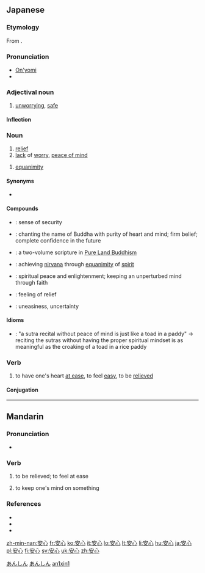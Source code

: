 ==Japanese==
{{kanji readings tab|安|あん|心|しん|sort=あんしん|yomi=on}}

===Etymology===
From {{etyl|zhx|ja|sort=あんしん}} {{term|sc=Hani|安心|lang=cmn}}.

===Pronunciation===
* [[音読み|On'yomi]]
* {{IPA|lang=ja|[a̠ɴɕiɴ]}}

===Adjectival noun===
{{ja-adj|k|decl=na|hira=あんしん|rom=anshin}}

# [[unworrying]], [[safe]]

====Inflection====
{{ja-na|安心|あんしん|anshin}}

===Noun===
{{ja-noun|k|hira=あんしん|rom=anshin|rs=宀03安}}

# [[relief]]
# [[lack]] of [[worry]], [[peace of mind]]

{{ja-noun|k|hira=あんじん|rom=anjin}}

# {{context|lang=ja|sort=あんじん|Buddhism}} [[equanimity]]

====Synonyms====
* {{sense|relief}} {{l|ja|安堵|tr=[[あんど]], ''[[ando]]''}}

====Compounds====
* {{l|ja|安心感|tr=[[あんしんかん]], ''[[anshinkan]]''}}: sense of security
* {{l|ja|安心決定|tr=[[あんしんけつじょう]], ''[[anshin ketsujō]]''; [[あんじんけつじょう]], ''[[anjin ketsujō]]''}}: {{qualifier|Buddhism}} chanting the name of Buddha with purity of heart and mind; firm belief; complete confidence in the future
* {{l|ja|安心決定鈔|tr=[[あんしんけつじょうしょう]], ''[[Anshin Ketsujō Shō]]''}}: {{qualifier|Buddhism}} a two-volume scripture in [[w:Pure Land Buddhism|Pure Land Buddhism]]
* {{l|ja|安心得道|tr=[[あんしんとくどう]], ''[[anshin tokudō]]''}}: {{qualifier|Buddhism}} achieving [[nirvana]] through [[equanimity]] of [[spirit]]
* {{l|ja|安心立命|tr=[[あんしんりつめい]], ''[[anshin ritsumei]]''; [[あんじんりゅうめい]], ''[[anjin ryūmei]]''; [[あんじんりゅうみょう]], ''[[anjin ryūmyō]]''}}: spiritual peace and enlightenment; keeping an unperturbed mind through faith
* {{l|ja|一安心|tr=[[ひとあんしん]], ''[[hitoanshin]]''}}: feeling of relief
* {{l|ja|不安心|tr=[[ふあんしん]], ''[[fuanshin]]''}}: uneasiness, uncertainty

====Idioms====
* {{l|ja|安心無き読経は田中の蝦蟇の如し|tr=[[あんしんなきどきょうはたなかのがまのごとし]], ''[[anshin naki dokyō wa tanaka no gama no gotoshi]]''}}: "a sutra recital without peace of mind is just like a toad in a paddy" → reciting the sutras without having the proper spiritual mindset is as meaningful as the croaking of a toad in a rice paddy

===Verb===
{{ja-verb-suru|k|hira=あんしん|rom=anshin}}

# to have one's heart [[at ease]], to feel [[easy]], to be [[relieved]]

====Conjugation====
{{ja-suru|安心|あんしん|anshin}}

[[Category:ja:Emotions|あんしん]]
[[Category:ja:JLPT-4|あんしん]]

----

==Mandarin==
{{zh-hanzi|[[安]][[心]]}}

===Pronunciation===
* {{IPA|[ an˥˥ɕɪn˥˥ ]|lang=cmn}}

===Verb===
{{cmn-verb|ts|pin=ānxīn|pint=an1xin1|rs=宀03}}

# {{context|Elementary Mandarin|lang=cmn|sc=Hant|sort=宀03}} to be relieved; to feel at ease
# {{context|Elementary Mandarin|lang=cmn|sc=Hant|sort=宀03}} to keep one's mind on something

===References===
* {{reference-book | last = Wu | first = Jingrong (ed.) | authorlink =  | coauthors =  | year = 1985 | title = The Pinyin CHINESE-ENGLISH DICTIONARY | language = Mandarin/English | publisher = The Commercial Press | location = Beijing, Hong Kong | id = ISBN 0471867969}}
* {{reference-book | last = Shao | first = Jingmin (ed.) | authorlink =  | coauthors =  | year = 2000 | title = HSK Dictionary (HSK汉语水平考试词典) | language = Mandarin/English | publisher = Huadong Teachers College Publishers | location = Shanghai | id = ISBN 7561720785}}
* {{cite web|url=http://www.dreye.com/|title=安心|work=Dr. eye|language=Mandarin/English|accessdate=2009-06-04}}

[[Category:cmn:Elementary Mandarin in simplified script|an1xin1]]

[[zh-min-nan:安心]]
[[fr:安心]]
[[ko:安心]]
[[it:安心]]
[[lo:安心]]
[[lt:安心]]
[[li:安心]]
[[hu:安心]]
[[ja:安心]]
[[pl:安心]]
[[fi:安心]]
[[sv:安心]]
[[uk:安心]]
[[zh:安心]]